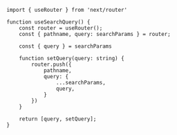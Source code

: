 ```tsx showLineNumbers
import { useRouter } from 'next/router'

function useSearchQuery() {
    const router = useRouter();
    const { pathname, query: searchParams } = router;

    const { query } = searchParams

    function setQuery(query: string) {
        router.push({
            pathname,
            query: {
                ...searchParams,
                query,
            }
        })
    }

    return [query, setQuery];
}
```